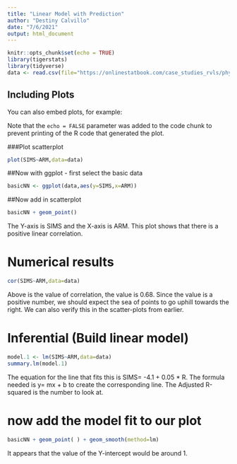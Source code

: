 ```yaml
---
title: "Linear Model with Prediction"
author: "Destiny Calvillo"
date: "7/6/2021"
output: html_document
---
```


```r
knitr::opts_chunk$set(echo = TRUE)
library(tigerstats)
library(tidyverse)
data <- read.csv(file="https://onlinestatbook.com/case_studies_rvls/physical_strength/data.txt",sep="",header=TRUE)
```

## Including Plots

You can also embed plots, for example:


Note that the `echo = FALSE` parameter was added to the code chunk to prevent printing of the R code that generated the plot.

###Plot scatterplot

```r
plot(SIMS~ARM,data=data)
```

##Now with ggplot - first select the basic data

```r
basicNN <- ggplot(data,aes(y=SIMS,x=ARM))
```
##Now add in scatterplot

```r
basicNN + geom_point()
```

The Y-axis is SIMS and the X-axis is ARM. This plot shows that there is a positive linear correlation. 

# Numerical results

```r
cor(SIMS~ARM,data=data)
```

Above is the value of correlation, the value is 0.68. Since the value is a positive number, we should expect the sea of points to go uphill towards the right. We can also verify this in the scatter-plots from earlier. 

# Inferential  (Build linear model)
  
```r
model.1 <- lm(SIMS~ARM,data=data)
summary.lm(model.1)
```

The equation for the line that fits this is SIMS= -4.1 + 0.05 * R. The formula needed is y= mx + b to create the corresponding line. The Adjusted R-squared is the number to look at. 

# now add the model fit to our plot
  
```r
basicNN + geom_point( ) + geom_smooth(method=lm)
``` 

It appears that the value of the Y-intercept would be around 1. 
